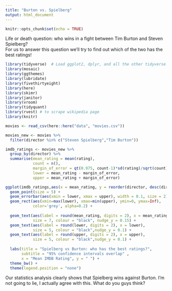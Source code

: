 ```yaml
---
title: "Burton vs. Spielberg"
output: html_document
---
```


```r
knitr::opts_chunk$set(echo = TRUE)
```

Life or death question: who wins in a fight between Tim Burton and Steven Spielberg?  
For us to answer this question we'll try to find out which of the two has the best ratings!


```r
library(tidyverse)  # Load ggplot2, dplyr, and all the other tidyverse packages
library(mosaic)
library(ggthemes)
library(lubridate)
library(fivethirtyeight)
library(here)
library(skimr)
library(janitor)
library(vroom)
library(tidyquant)
library(rvest) # to scrape wikipedia page
library(knitr)
```


```r

movies <- read_csv(here::here("data", "movies.csv"))
```

```r

movies_new <- movies %>% 
  filter(director %in% c("Steven Spielberg","Tim Burton")) 

imdb_ratings <- movies_new %>%
  group_by(director) %>% 
  summarise(mean_rating = mean(rating),
            count = n(),
            margin_of_error = qt(0.975, count-1)*sd(rating)/sqrt(count),
            lower = mean_rating - margin_of_error,
            upper = mean_rating + margin_of_error)

ggplot(imdb_ratings,aes(x = mean_rating, y = reorder(director, desc(director)), colour = director)) + 
  geom_point(size = 5) +
  geom_errorbar(aes(xmin = lower, xmax = upper), width = 0.1, size = 2) +
  geom_rect(aes(xmin=max(lower), xmax=min(upper), ymin=0, ymax=Inf),
            color='grey', alpha=0.2) +
  
  geom_text(aes(label = round(mean_rating, digits = 2), x = mean_rating),
            size = 7, colour = "black", nudge_y = 0.15) + 
  geom_text(aes(label = round(lower, digits = 2), x = lower),
            size = 5, colour = "black",nudge_y = 0.1) +
  geom_text(aes(label = round(upper, digits = 2), x = upper),
            size = 5, colour = "black",nudge_y = 0.1) +
  
  labs(title = "Spielberg vs Burton: who has the best ratings?",
       subtitle = "95% confidence intervals overlap" ,
       x = "Mean IMDB Rating", y = " ") +
  theme_bw() +
  theme(legend.position = "none")
```
  
Our statistics analysis clearly shows that Spielberg wins against Burton.
I'm not going to lie, I actually agree with this. What do you guys think? 